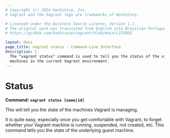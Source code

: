 ```yaml
---
# Copyright (c) 2024 HashiCorp, Inc.
# Vagrant and the Vagrant logo are trademarks of HashiCorp.

# Licensed under the Business Source License, Version 1.1.
# The original work was translated from English into Brazilian Portuguese.
# https://github.com/hashicorp/vagrant/blob/main/LICENSE

layout: docs
page_title: vagrant status - Command-Line Interface
description: |-
  The "vagrant status" command is used to tell you the status of the virtual
  machines in the current Vagrant environment.
---
```


# Status

**Command: `vagrant status [name|id]`**

This will tell you the state of the machines Vagrant is managing.

It is quite easy, especially once you get comfortable with Vagrant, to
forget whether your Vagrant machine is running, suspended, not created, etc.
This command tells you the state of the underlying guest machine.
